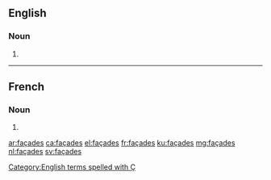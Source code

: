==English==

===Noun===
{{head|en|plural}}

# {{plural of|façade|lang=en}}

[[Category:English terms spelled with Ç]]

----

==French==

===Noun===
{{head|fr|plural|g=f-p}}

# {{plural of|façade|lang=fr}}

[[ar:façades]]
[[ca:façades]]
[[el:façades]]
[[fr:façades]]
[[ku:façades]]
[[mg:façades]]
[[nl:façades]]
[[sv:façades]]